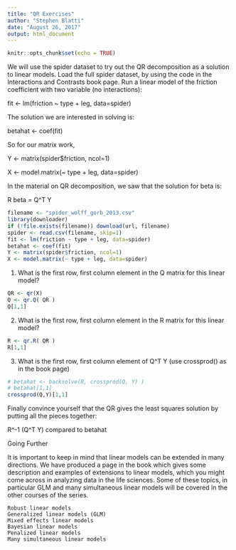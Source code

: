 ---
title: "QR Exercises"
author: "Stephen Blatti"
date: "August 26, 2017"
output: html_document
---

```{r setup, include=FALSE}
knitr::opts_chunk$set(echo = TRUE)
```



We will use the spider dataset to try out the QR decomposition as a solution to linear models. Load the full spider dataset, by using the code in the Interactions and Contrasts book page. Run a linear model of the friction coefficient with two variable (no interactions):

fit <- lm(friction ~ type + leg, data=spider)

The solution we are interested in solving is:

betahat <- coef(fit)

So for our matrix work, 

Y <- matrix(spider$friction, ncol=1)

X <- model.matrix(~ type + leg, data=spider)

In the material on QR decomposition, we saw that the solution for beta is:

R beta = Q^T Y
```{r}
filename <- "spider_wolff_gorb_2013.csv"
library(downloader)
if (!file.exists(filename)) download(url, filename)
spider <- read.csv(filename, skip=1)
fit <- lm(friction ~ type + leg, data=spider)
betahat <- coef(fit)
Y <- matrix(spider$friction, ncol=1)
X <- model.matrix(~ type + leg, data=spider)
```

1. What is the first row, first column element in the Q matrix for this linear model?
```{r}
QR <- qr(X)
Q <- qr.Q( QR )
Q[1,1]
```

2. What is the first row, first column element in the R matrix for this linear model?
```{r}
R <- qr.R( QR )
R[1,1]
```

3. What is the first row, first column element of Q^T Y (use crossprod() as in the book page)
```{r}
# betahat <- backsolve(R, crossprod(Q, Y) )
# betahat[1,1]
crossprod(Q,Y)[1,1]
```



Finally convince yourself that the QR gives the least squares solution by putting all the pieces together:

R^-1 (Q^T Y) compared to betahat


Going Further

It is important to keep in mind that linear models can be extended in many directions. We have produced a page in the book which gives some description and examples of extensions to linear models, which you might come across in analyzing data in the life sciences. Some of these topics, in particular GLM and many simultaneous linear models will be covered in the other courses of the series.

    Robust linear models
    Generalized linear models (GLM)
    Mixed effects linear models
    Bayesian linear models
    Penalized linear models
    Many simultaneous linear models











